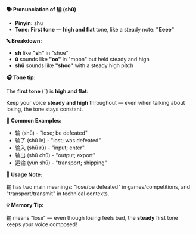 **🗣️ Pronunciation of 输 (shū)**

- **Pinyin:** shū
- **Tone: First tone** — **high and flat** tone, like a steady note: **"Eeee"**

**🔤 Breakdown:**

- **sh** like **"sh"** in "shoe"
- **ū** sounds like **"oo"** in "moon" but held steady and high
- **shū** sounds like **"shoo"** with a steady high pitch

**🎧 Tone tip:**

The **first tone** (¯) is **high and flat**:

Keep your voice **steady and high** throughout — even when talking about losing, the tone stays
constant.

**📝 Common Examples:**

- 输 (shū) - "lose; be defeated"
- 输了 (shū le) - "lost; was defeated"
- 输入 (shū rù) - "input; enter"
- 输出 (shū chū) - "output; export"
- 运输 (yùn shū) - "transport; shipping"

**📍 Usage Note:**

输 has two main meanings: "lose/be defeated" in games/competitions, and "transport/transmit" in
technical contexts.

**💡 Memory Tip:**

输 means "lose" — even though losing feels bad, the **steady** first tone keeps your voice composed!
